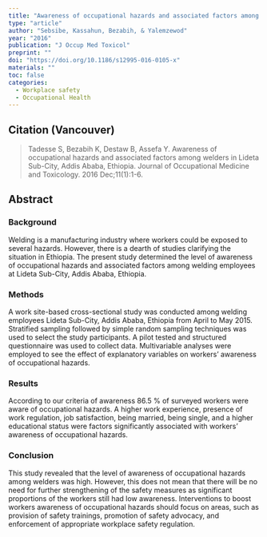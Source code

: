 ```yaml
---
title: "Awareness of occupational hazards and associated factors among welders in Lideta Sub-City, Addis Ababa, Ethiopia."
type: "article"
author: "Sebsibe, Kassahun, Bezabih, & Yalemzewod"
year: "2016"
publication: "J Occup Med Toxicol"
preprint: ""
doi: "https://doi.org/10.1186/s12995-016-0105-x"
materials: ""
toc: false
categories:
  - Workplace safety
  - Occupational Health
---
```


## Citation (Vancouver)

> Tadesse S, Bezabih K, Destaw B, Assefa Y. Awareness of occupational hazards and associated factors among welders in Lideta Sub-City, Addis Ababa, Ethiopia. Journal of Occupational Medicine and Toxicology. 2016 Dec;11(1):1-6.

## Abstract

### Background

Welding is a manufacturing industry where workers could be exposed to several hazards. However, there is a dearth of studies clarifying the situation in Ethiopia. The present study determined the level of awareness of occupational hazards and associated factors among welding employees at Lideta Sub-City, Addis Ababa, Ethiopia.

### Methods

A work site-based cross-sectional study was conducted among welding employees Lideta Sub-City, Addis Ababa, Ethiopia from April to May 2015. Stratified sampling followed by simple random sampling techniques was used to select the study participants. A pilot tested and structured questionnaire was used to collect data. Multivariable analyses were employed to see the effect of explanatory variables on workers' awareness of occupational hazards.

### Results

According to our criteria of awareness 86.5 % of surveyed workers were aware of occupational hazards. A higher work experience, presence of work regulation, job satisfaction, being married, being single, and a higher educational status were factors significantly associated with workers' awareness of occupational hazards.

### Conclusion

This study revealed that the level of awareness of occupational hazards among welders was high. However, this does not mean that there will be no need for further strengthening of the safety measures as significant proportions of the workers still had low awareness. Interventions to boost workers awareness of occupational hazards should focus on areas, such as provision of safety trainings, promotion of safety advocacy, and enforcement of appropriate workplace safety regulation.
